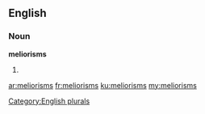 ==English==

===Noun===
'''meliorisms'''

# {{plural of|[[meliorism]]}}

[[Category:English plurals]]

[[ar:meliorisms]]
[[fr:meliorisms]]
[[ku:meliorisms]]
[[my:meliorisms]]